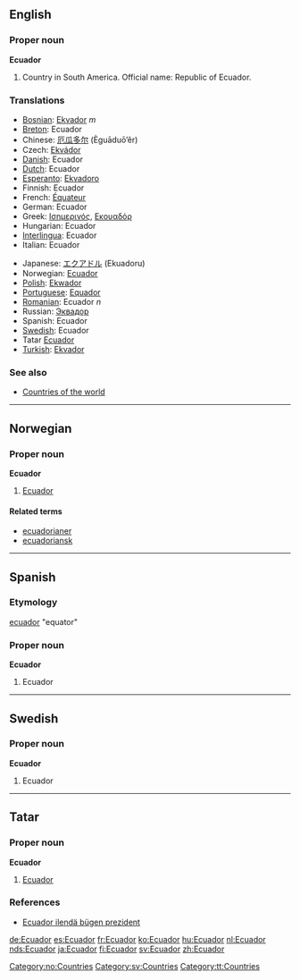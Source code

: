 :{{see|ecuador}}
==English==

===Proper noun===
'''Ecuador'''
{{wikipedia}}

# Country in South America. Official name: Republic of Ecuador.
===Translations===
{{top}}
*[[Bosnian]]: [[Ekvador]] ''m''
*[[Breton]]: Ecuador
*Chinese: [[厄瓜多尔]] (Èguāduō’ěr)
*Czech: [[Ekvádor]]
*[[Danish]]: Ecuador
*[[Dutch]]: Ecuador
*[[Esperanto]]: [[Ekvadoro]]
*Finnish: Ecuador
*French: [[Équateur]]
*German: Ecuador
*Greek: [[Ισημερινός]], [[Εκουαδόρ]]
*Hungarian: Ecuador
*[[Interlingua]]: Ecuador
*Italian: Ecuador
{{mid}}
*Japanese: [[エクアドル]] (Ekuadoru)
*Norwegian: [[#Norwegian|Ecuador]]
*[[Polish]]: [[Ekwador]]
*[[Portuguese]]: [[Equador]]
*[[Romanian]]: Ecuador ''n''
*Russian: [[Эквадор]]
*Spanish: Ecuador
*[[Swedish]]: Ecuador
*Tatar [[#Tatar|Ecuador]]
*[[Turkish]]: [[Ekvador]]
{{bottom}}

===See also===
* [[Countries of the world]]

-----

==Norwegian==
===Proper noun===
'''Ecuador'''
#[[#English|Ecuador]]
====Related terms====
*[[ecuadorianer]]
*[[ecuadoriansk]]

----

==Spanish==
===Etymology===
[[ecuador]] "equator"
===Proper noun===
'''Ecuador'''

# Ecuador

----

==Swedish==
===Proper noun===
'''Ecuador'''
#Ecuador

----
==Tatar==
===Proper noun===
'''Ecuador'''
#[[Ecuador#english|Ecuador]]
===References===
*[http://www2.azatliq.org/analysis/analysis/tb/2006/10/9A6D6E9B-3FB1-4AE5-9B1D-08CD6339AF5C.asp  Ecuador ilendä bügen prezident]


[[Category:no:Countries]]
[[Category:sv:Countries]]
[[Category:tt:Countries]]


[[de:Ecuador]]
[[es:Ecuador]]
[[fr:Ecuador]]
[[ko:Ecuador]]
[[hu:Ecuador]]
[[nl:Ecuador]]
[[nds:Ecuador]]
[[ja:Ecuador]]
[[fi:Ecuador]]
[[sv:Ecuador]]
[[zh:Ecuador]]